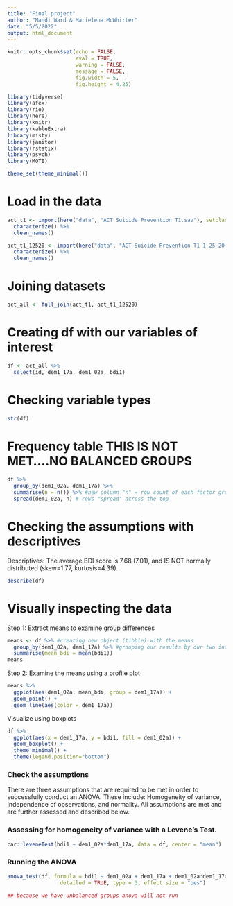 ```yaml
---
title: "Final project"
author: "Mandi Ward & Marielena McWhirter"
date: "5/5/2022"
output: html_document
---
```


```r
knitr::opts_chunk$set(echo = FALSE, 
                      eval = TRUE, 
                      warning = FALSE, 
                      message = FALSE,
                      fig.width = 5,
                      fig.height = 4.25)

library(tidyverse)
library(afex)
library(rio)
library(here)
library(knitr)
library(kableExtra)
library(misty)
library(janitor)
library(rstatix)
library(psych)
library(MOTE)

theme_set(theme_minimal())
```

# Load in the data
```r
act_t1 <- import(here("data", "ACT Suicide Prevention T1.sav"), setclass = "tbl_df") %>% 
  characterize() %>% 
  clean_names()

act_t1_12520 <- import(here("data", "ACT Suicide Prevention T1 1-25-20.sav"), setclass = "tbl_df") %>% 
  characterize() %>% 
  clean_names()
```

# Joining datasets
```r
act_all <- full_join(act_t1, act_t1_12520)
```

# Creating df with our variables of interest
```r
df <- act_all %>% 
  select(id, dem1_17a, dem1_02a, bdi1)
```

# Checking variable types
```r
str(df)
```

# Frequency table THIS IS NOT MET....NO BALANCED GROUPS 
```r
df %>% 
  group_by(dem1_02a, dem1_17a) %>% 
  summarise(n = n()) %>% #new column "n" = row count of each factor grouping
  spread(dem1_02a, n) # rows "spread" across the top
```

# Checking the assumptions with descriptives
Descriptives:
  The average BDI score is 7.68 (7.01), and IS NOT normally distributed (skew=1.77, kurtosis=4.39).
```r
describe(df)
```


# Visually inspecting the data 
  Step 1: Extract means to examine group differences
```r
means <- df %>% #creating new object (tibble) with the means
  group_by(dem1_02a, dem1_17a) %>% #grouping our results by our two independent variables, 'country' within levels of 'sen2'
  summarise(mean_bdi = mean(bdi1))
means
```

Step 2: Examine the means using a profile plot
```r
means %>% 
  ggplot(aes(dem1_02a, mean_bdi, group = dem1_17a)) +
  geom_point() +
  geom_line(aes(color = dem1_17a))
```

 Visualize using boxplots
```r
df %>% 
  ggplot(aes(x = dem1_17a, y = bdi1, fill = dem1_02a)) +
  geom_boxplot() +
  theme_minimal() +
  theme(legend.position="bottom")
```
 
### Check the assumptions
 
  There are three assumptions that are required to be met in order to successfully conduct an ANOVA. These include: Homogeneity of variance, Independence of observations, and normality. All assumptions are met and are further assessed and described below. 
  
### Assessing for homogeneity of variance with a Levene's Test.
```r
car::leveneTest(bdi1 ~ dem1_02a*dem1_17a, data = df, center = "mean")
```

### Running the ANOVA
```r
anova_test(df, formula = bdi1 ~ dem1_02a + dem1_17a + dem1_02a:dem1_17a, 
                 detailed = TRUE, type = 3, effect.size = "pes")

## because we have unbalanced groups anova will not run 
```



